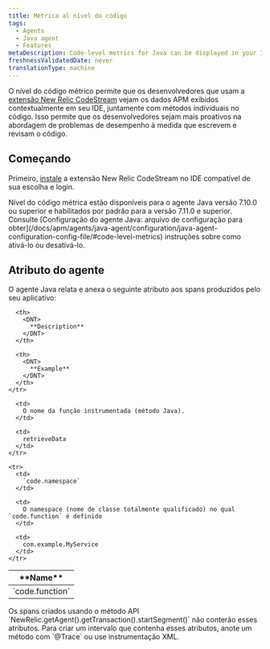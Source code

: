 ```yaml
---
title: Métrica al nível do código
tags:
  - Agents
  - Java agent
  - Features
metaDescription: Code-level metrics for Java can be displayed in your IDE using the New Relic CodeStream extension.
freshnessValidatedDate: never
translationType: machine
---
```


O nível do código métrico permite que os desenvolvedores que usam a [extensão New Relic CodeStream](/docs/codestream/observability/code-level-metrics) vejam os dados APM exibidos contextualmente em seu IDE, juntamente com métodos individuais no código. Isso permite que os desenvolvedores sejam mais proativos na abordagem de problemas de desempenho à medida que escrevem e revisam o código.

## Começando

Primeiro, [instale](/docs/codestream/start-here/install-codestream) a extensão New Relic CodeStream no IDE compatível de sua escolha e login.

<Callout variant="important">
  Nível do código métrica estão disponíveis para o agente Java versão 7.10.0 ou superior e habilitados por padrão para a versão 7.11.0 e superior. Consulte [Configuração do agente Java: arquivo de configuração para obter](/docs/apm/agents/java-agent/configuration/java-agent-configuration-config-file/#code-level-metrics) instruções sobre como ativá-lo ou desativá-lo.
</Callout>

## Atributo do agente

O agente Java relata e anexa o seguinte atributo aos spans produzidos pelo seu aplicativo:

<table>
  <thead>
    <tr>
      <th style={{ width: "200px" }}>
        <DNT>
          **Name**
        </DNT>
      </th>

      <th>
        <DNT>
          **Description**
        </DNT>
      </th>

      <th>
        <DNT>
          **Example**
        </DNT>
      </th>
    </tr>
  </thead>

  <tbody>
    <tr>
      <td>
        `code.function`
      </td>

      <td>
        O nome da função instrumentada (método Java).
      </td>

      <td>
        retrieveData
      </td>
    </tr>

    <tr>
      <td>
        `code.namespace`
      </td>

      <td>
        O namespace (nome de classe totalmente qualificado) no qual `code.function` é definido
      </td>

      <td>
        com.example.MyService
      </td>
    </tr>
  </tbody>
</table>

<Callout variant="important">
  Os spans criados usando o método API `NewRelic.getAgent().getTransaction().startSegment()` não conterão esses atributos. Para criar um intervalo que contenha esses atributos, anote um método com `@Trace` ou use instrumentação XML.
</Callout>
